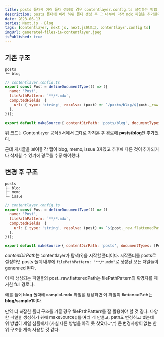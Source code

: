 ```yaml
---
title: posts 폴더에 여러 폴더 생성할 경우 contentlayer.config.ts 설정하는 방법
description: posts 폴더에 여러 하위 폴더 생성 후 그 내부에 각각 mdx 파일을 추가한다면, contentlayer.config.ts를 어떻게 설정해야할까?
date: 2023-06-13
series: Next.js - Blog
tags: [contentlayer, next.js, next.js블로그, contentlayer.config.ts]
imgUrl: generated-files-in-contentlayer.jpeg
isPublished: true
---
```


## 기존 구조

```
posts
└─ blog
```

```js
// contentlayer.config.ts
export const Post = defineDocumentType(() => ({
  name: 'Post',
  filePathPattern: `**/*.mdx`,
  computedFields: {
    url: { type: 'string', resolve: (post) => `/posts/blog/${post._raw.flattenedPath}` },
  },
}));

export default makeSource({ contentDirPath: 'posts/blog', documentTypes: [Post] });
```

위 코드는 Contentlayer 공식문서에서 그대로 가져온 후 경로에 **posts/blog**만 추가했다.

근데 게시글을 보여줄 각 탭이 blog, memo, issue 3개였고 추후에 다른 것이 추가되거나 삭제될 수 있기에 경로를 수정 해야했다.

## 변경 후 구조

```
posts
├─ blog
├─ memo
└─ issue
```

```js
// contentlayer.config.ts
export const Post = defineDocumentType(() => ({
  name: 'Post',
  filePathPattern: `**/*.mdx`,
  computedFields: {
    url: { type: 'string', resolve: (post) => `${post._raw.flattenedPath}` },
  },
}));

export default makeSource({ contentDirPath: 'posts', documentTypes: [Post] });
```

*contentDirPath*는 contentlayer가 탐색(?)을 시작할 폴더이다. 시작폴더를 posts로 설정하면 posts 폴더 내부에 `filePathPattern: "**/*.mdx"`로 생성된 모든 파일들이 generated 된다.

이 때 생성되는 파일들의 post._raw.flattenedPath는 filePathPattern의 확장자를 제거한 full 경로다.

예를 들어 blog 폴더에 sample1.mdx 파일을 생성하면 이 파일의 flattenedPath는 **blog/sample1**이다.

만약 더 복잡한 폴더 구조를 가질 경우 filePathPattern를 잘 활용해야 할 것 같다. 다양한 파일을 생성하기 위해 makeSource()를 여러 개 만들고, path도 변경하고 했는데 위 방법이 제일 심플해서 (사실 다른 방법을 아직 못 찾았다..^,^) 큰 변경사항이 없는 한 위 구조를 계속 사용할 것 같다.

